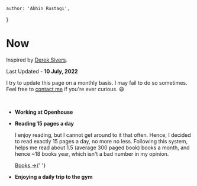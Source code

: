 
	author: 'Abhin Rustagi',
}

# Now

Inspired by [Derek Sivers](https://nownownow.com/about).

Last Updated - **10 July, 2022**

I try to update this page on a monthly basis. I may fail to do so sometimes. Feel free to [contact me](/now#footer) if you&apos;re ever curious. 😆

<br />

- **Working at Openhouse**

- **Reading 15 pages a day**

  I enjoy reading, but I cannot get around to it that often. Hence, I decided to
  read exactly 15 pages a day, no more no less. Following this system, helps me read
  about 1.5 (average 300 paged book) books a month, and hence ~18 books year, which
  isn't a bad number in my opinion.

  [Books →](/misc/books){' '}

- **Enjoying a daily trip to the gym**

